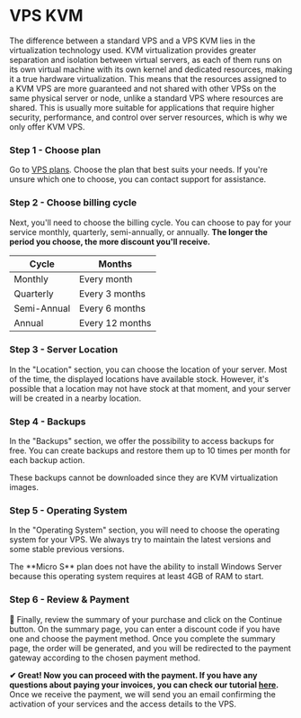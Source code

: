 # VPS KVM


<Callout>
    The difference between a standard VPS and a VPS KVM lies in the virtualization technology used. KVM virtualization provides greater separation and isolation between virtual servers, as each of them runs on its own virtual machine with its own kernel and dedicated resources, making it a true hardware virtualization. This means that the resources assigned to a KVM VPS are more guaranteed and not shared with other VPSs on the same physical server or node, unlike a standard VPS where resources are shared. This is usually more suitable for applications that require higher security, performance, and control over server resources, which is why we only offer KVM VPS.
</Callout> 

<Steps>

### Step 1 - Choose plan
Go to [VPS plans](https://vexyhost.com/vps/). Choose the plan that best suits your needs. If you're unsure which one to choose, you can contact support for assistance.

### Step 2 - Choose billing cycle
Next, you'll need to choose the billing cycle. You can choose to pay for your service monthly, quarterly, semi-annually, or annually. **The longer the period you choose, the more discount you'll receive.**

| Cycle | Months |
| ------ | ------ |
| Monthly | Every month |
| Quarterly | Every 3 months |
| Semi-Annual | Every 6 months |
| Annual | Every 12 months |

### Step 3 - Server Location
In the "Location" section, you can choose the location of your server. Most of the time, the displayed locations have available stock. However, it's possible that a location may not have stock at that moment, and your server will be created in a nearby location.

### Step 4 - Backups
In the "Backups" section, we offer the possibility to access backups for free. You can create backups and restore them up to 10 times per month for each backup action.

<Callout type="info">
These backups cannot be downloaded since they are KVM virtualization images.
</Callout> 

### Step 5 - Operating System
In the "Operating System" section, you will need to choose the operating system for your VPS. We always try to maintain the latest versions and some stable previous versions.


<Callout type="warning">
The **Micro S** plan does not have the ability to install Windows Server because this operating system requires at least 4GB of RAM to start.
</Callout> 

### Step 6 - Review & Payment
👀 Finally, review the summary of your purchase and click on the Continue button. On the summary page, you can enter a discount code if you have one and choose the payment method. Once you complete the summary page, the order will be generated, and you will be redirected to the payment gateway according to the chosen payment method.

</Steps>

**✔ Great! Now you can proceed with the payment. If you have any questions about paying your invoices, you can check our tutorial [here](/payments-country).** Once we receive the payment, we will send you an email confirming the activation of your services and the access details to the VPS.
